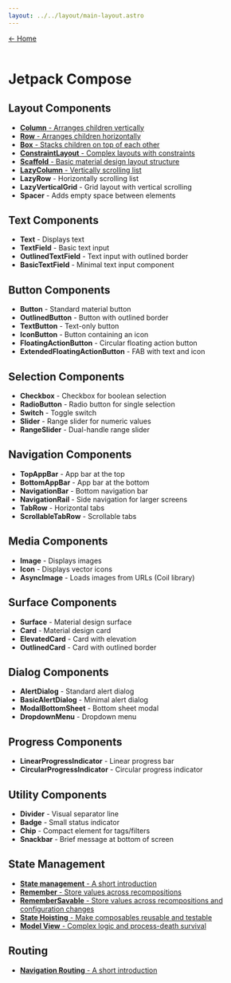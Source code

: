 ---
layout: ../../layout/main-layout.astro
---

<a href="/">← Home </a> <br /> <br />

# Jetpack Compose

## Layout Components
- [**Column** - Arranges children vertically](./jetpack-compose/column)
- [**Row** - Arranges children horizontally](./jetpack-compose/row)
- [**Box** - Stacks children on top of each other](./jetpack-compose/box)
- [**ConstraintLayout** - Complex layouts with constraints](./jetpack-compose/constraint_layout)
- [**Scaffold** - Basic material design layout structure](./jetpack-compose/scaffold)
- [**LazyColumn** - Vertically scrolling list](./jetpack-compose/lazy-column)
- **LazyRow** - Horizontally scrolling list
- **LazyVerticalGrid** - Grid layout with vertical scrolling
- **Spacer** - Adds empty space between elements

## Text Components
- **Text** - Displays text
- **TextField** - Basic text input
- **OutlinedTextField** - Text input with outlined border
- **BasicTextField** - Minimal text input component

## Button Components
- **Button** - Standard material button
- **OutlinedButton** - Button with outlined border
- **TextButton** - Text-only button
- **IconButton** - Button containing an icon
- **FloatingActionButton** - Circular floating action button
- **ExtendedFloatingActionButton** - FAB with text and icon

## Selection Components
- **Checkbox** - Checkbox for boolean selection
- **RadioButton** - Radio button for single selection
- **Switch** - Toggle switch
- **Slider** - Range slider for numeric values
- **RangeSlider** - Dual-handle range slider

## Navigation Components
- **TopAppBar** - App bar at the top
- **BottomAppBar** - App bar at the bottom
- **NavigationBar** - Bottom navigation bar
- **NavigationRail** - Side navigation for larger screens
- **TabRow** - Horizontal tabs
- **ScrollableTabRow** - Scrollable tabs

## Media Components
- **Image** - Displays images
- **Icon** - Displays vector icons
- **AsyncImage** - Loads images from URLs (Coil library)

## Surface Components
- **Surface** - Material design surface
- **Card** - Material design card
- **ElevatedCard** - Card with elevation
- **OutlinedCard** - Card with outlined border

## Dialog Components
- **AlertDialog** - Standard alert dialog
- **BasicAlertDialog** - Minimal alert dialog
- **ModalBottomSheet** - Bottom sheet modal
- **DropdownMenu** - Dropdown menu

## Progress Components
- **LinearProgressIndicator** - Linear progress bar
- **CircularProgressIndicator** - Circular progress indicator

## Utility Components
- **Divider** - Visual separator line
- **Badge** - Small status indicator
- **Chip** - Compact element for tags/filters
- **Snackbar** - Brief message at bottom of screen

## State Management
- [**State management** - A short introduction](./jetpack-compose/state_management)
- [**Remember** - Store values across recompositions](./jetpack-compose/remember)
- [**RememberSavable** - Store values across recompositions and configuration changes](./jetpack-compose/remember-savable)
- [**State Hoisting** - Make composables reusable and testable](./jetpack-compose/hoisting-state)
- [**Model View** - Complex logic and process-death survival](./jetpack-compose/model-view)

## Routing
- [**Navigation Routing** - A short introduction](./jetpack-compose/routing)
